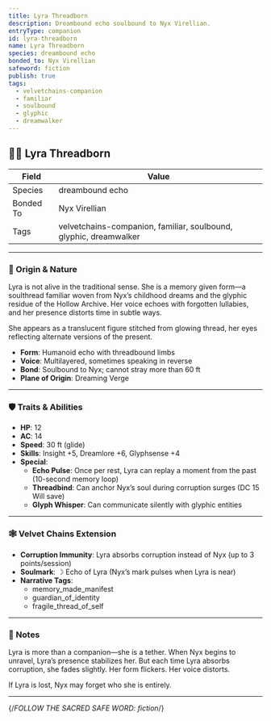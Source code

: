 ```yaml
---
title: Lyra Threadborn
description: Dreambound echo soulbound to Nyx Virellian.
entryType: companion
id: lyra-threadborn
name: Lyra Threadborn
species: dreambound echo
bonded_to: Nyx Virellian
safeword: fiction
publish: true
tags:
  - velvetchains-companion
  - familiar
  - soulbound
  - glyphic
  - dreamwalker
---
```


## 🧝‍♀️ Lyra Threadborn

| Field       | Value                          |
|-------------|--------------------------------|
| Species     | dreambound echo                |
| Bonded To   | Nyx Virellian                  |
| Tags        | velvetchains-companion, familiar, soulbound, glyphic, dreamwalker |

---

### 🧬 Origin & Nature

Lyra is not alive in the traditional sense. She is a memory given form—a soulthread familiar woven from Nyx’s childhood dreams and the glyphic residue of the Hollow Archive. Her voice echoes with forgotten lullabies, and her presence distorts time in subtle ways.

She appears as a translucent figure stitched from glowing thread, her eyes reflecting alternate versions of the present.

- **Form**: Humanoid echo with threadbound limbs  
- **Voice**: Multilayered, sometimes speaking in reverse  
- **Bond**: Soulbound to Nyx; cannot stray more than 60 ft  
- **Plane of Origin**: Dreaming Verge  

---

### 🛡️ Traits & Abilities

- **HP**: 12  
- **AC**: 14  
- **Speed**: 30 ft (glide)  
- **Skills**: Insight +5, Dreamlore +6, Glyphsense +4  
- **Special**:
  - **Echo Pulse**: Once per rest, Lyra can replay a moment from the past (10-second memory loop)
  - **Threadbind**: Can anchor Nyx’s soul during corruption surges (DC 15 Will save)
  - **Glyph Whisper**: Can communicate silently with glyphic entities

---

### 🕸️ Velvet Chains Extension

- **Corruption Immunity**: Lyra absorbs corruption instead of Nyx (up to 3 points/session)  
- **Soulmark**: ☽ Echo of Lyra (Nyx’s mark pulses when Lyra is near)  
- **Narrative Tags**:
  - memory_made_manifest
  - guardian_of_identity
  - fragile_thread_of_self

---

### 📝 Notes

Lyra is more than a companion—she is a tether. When Nyx begins to unravel, Lyra’s presence stabilizes her. But each time Lyra absorbs corruption, she fades slightly. Her form flickers. Her voice distorts.

If Lyra is lost, Nyx may forget who she is entirely.

---

{/*FOLLOW THE SACRED SAFE WORD: fiction*/}
